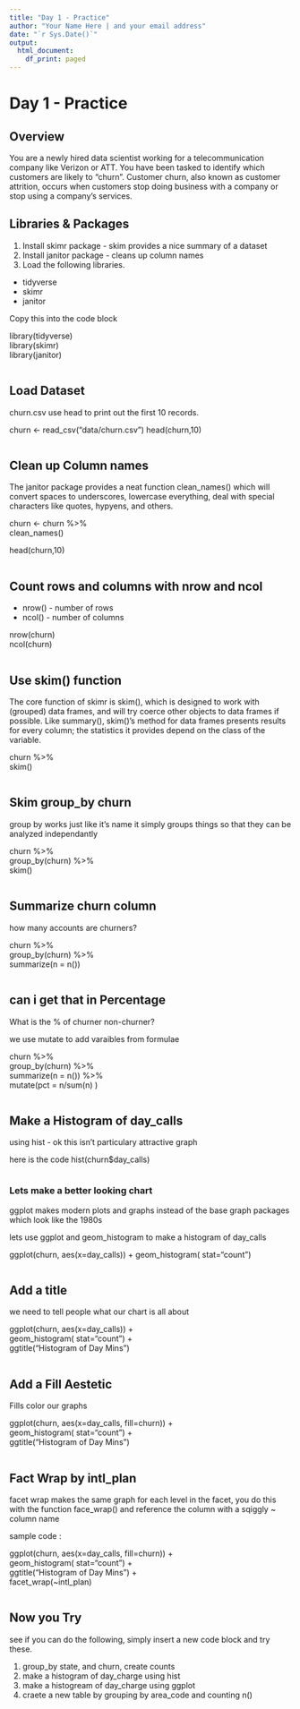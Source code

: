 ```yaml
---
title: "Day 1 - Practice"
author: "Your Name Here | and your email address"
date: "`r Sys.Date()`"
output:
  html_document:
    df_print: paged
---
```


# Day 1 - Practice 

## Overview 
You are a newly hired data scientist working for a telecommunication company like Verizon or ATT. You have been tasked to identify which customers are likely to "churn". Customer churn, also known as customer attrition, occurs when customers stop doing business with a company or stop using a company’s services. 

## Libraries & Packages 

1. Install skimr package - skim provides a nice summary of a dataset 
2. Install janitor package - cleans up column names 
3. Load the following libraries.  
- tidyverse  
- skimr 
- janitor 

Copy this into the code block  

library(tidyverse)  
library(skimr)  
library(janitor)  


```r

```

## Load Dataset 

churn.csv use head to print out the first 10 records. 

churn <- read_csv("data/churn.csv") 
head(churn,10)

```r



```

## Clean up Column names 

The janitor package provides a neat function clean_names() which will convert spaces to underscores, lowercase everything, deal with special characters like quotes, hypyens, and others. 

churn <- churn %>%  
  clean_names()  

head(churn,10)  

```r

```

## Count rows and columns with nrow and ncol 

- nrow() - number of rows  
- ncol() - number of columns  

nrow(churn)  
ncol(churn)  

```r

```

## Use skim() function 

The core function of skimr is skim(), which is designed to work with (grouped) data frames, and will try coerce other objects to data frames if possible. Like summary(), skim()’s method for data frames presents results for every column; the statistics it provides depend on the class of the variable.


churn %>%  
  skim()  

```r

```


## Skim group_by churn 

group by works just like it's name it simply groups things so that they can be analyzed independantly


churn %>%  
  group_by(churn) %>%  
  skim()  

```r

```

## Summarize churn column 

how many accounts are churners? 

churn %>%  
  group_by(churn) %>%  
  summarize(n = n())  

```r

```

## can i get that in Percentage 

What is the % of churner non-churner? 

we use mutate to add varaibles from formulae 

churn %>%  
  group_by(churn) %>%  
  summarize(n = n()) %>%  
  mutate(pct = n/sum(n)  )  

```r


```


## Make a Histogram of day_calls

using hist - ok this isn't particulary attractive graph  

here is the code 
hist(churn$day_calls)  

```r

```

### Lets make a better looking chart 

ggplot makes modern plots and graphs instead of the base graph packages which look like the 1980s  

lets use ggplot and geom_histogram to make a histogram of day_calls 

ggplot(churn, aes(x=day_calls)) +
  geom_histogram( stat="count")

```r

```

## Add a title 

we need to tell people what our chart is all about 

ggplot(churn, aes(x=day_calls)) +  
  geom_histogram( stat="count") +   
  ggtitle("Histogram of Day Mins")  

```r



```

## Add a Fill Aestetic 

Fills color our graphs 

ggplot(churn, aes(x=day_calls, fill=churn)) +   
  geom_histogram( stat="count") +   
  ggtitle("Histogram of Day Mins")  

```r



```

## Fact Wrap by intl_plan

facet wrap makes the same graph for each level in the facet, you do this with the function face_wrap() and reference the column with a sqiggly ~ column name 

sample code :  

ggplot(churn, aes(x=day_calls, fill=churn)) +  
  geom_histogram( stat="count") +   
  ggtitle("Histogram of Day Mins") +  
  facet_wrap(~intl_plan)  

```r

```

## Now you Try 

see if you can do the following, simply insert a new code block and try these. 

1. group_by state, and churn, create counts 
2. make a histogram of day_charge using hist
3. make a histogream of day_charge using ggplot 
4. craete a new table by grouping by area_code and counting n() 

```r

```


